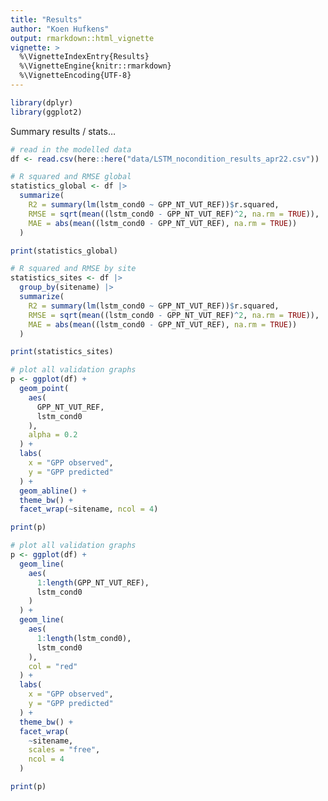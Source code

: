```yaml
---
title: "Results"
author: "Koen Hufkens"
output: rmarkdown::html_vignette
vignette: >
  %\VignetteIndexEntry{Results}
  %\VignetteEngine{knitr::rmarkdown}
  %\VignetteEncoding{UTF-8}
---
```


```r
library(dplyr)
library(ggplot2)
```

Summary results / stats...


```r
# read in the modelled data
df <- read.csv(here::here("data/LSTM_nocondition_results_apr22.csv"))

# R squared and RMSE global
statistics_global <- df |>
  summarize(
    R2 = summary(lm(lstm_cond0 ~ GPP_NT_VUT_REF))$r.squared,
    RMSE = sqrt(mean((lstm_cond0 - GPP_NT_VUT_REF)^2, na.rm = TRUE)),
    MAE = abs(mean((lstm_cond0 - GPP_NT_VUT_REF), na.rm = TRUE))
  )

print(statistics_global)

# R squared and RMSE by site
statistics_sites <- df |>
  group_by(sitename) |>
  summarize(
    R2 = summary(lm(lstm_cond0 ~ GPP_NT_VUT_REF))$r.squared,
    RMSE = sqrt(mean((lstm_cond0 - GPP_NT_VUT_REF)^2, na.rm = TRUE)),
    MAE = abs(mean((lstm_cond0 - GPP_NT_VUT_REF), na.rm = TRUE))
  )

print(statistics_sites)
```

```r
# plot all validation graphs
p <- ggplot(df) +
  geom_point(
    aes(
      GPP_NT_VUT_REF,
      lstm_cond0
    ),
    alpha = 0.2
  ) +
  labs(
    x = "GPP observed",
    y = "GPP predicted"
  ) +
  geom_abline() +
  theme_bw() +
  facet_wrap(~sitename, ncol = 4)

print(p)
```

```r
# plot all validation graphs
p <- ggplot(df) +
  geom_line(
    aes(
      1:length(GPP_NT_VUT_REF),
      lstm_cond0
    )
  ) +
  geom_line(
    aes(
      1:length(lstm_cond0),
      lstm_cond0
    ),
    col = "red"
  ) +
  labs(
    x = "GPP observed",
    y = "GPP predicted"
  ) +
  theme_bw() +
  facet_wrap(
    ~sitename,
    scales = "free",
    ncol = 4
  )

print(p)
```

